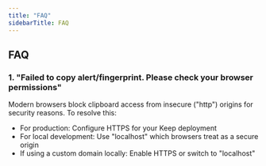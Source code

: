 ```yaml
---
title: "FAQ"
sidebarTitle: FAQ
---
```


## FAQ

### 1. "Failed to copy alert/fingerprint. Please check your browser permissions"

Modern browsers block clipboard access from insecure ("http") origins for security reasons. To resolve this:

- For production: Configure HTTPS for your Keep deployment
- For local development: Use "localhost" which browsers treat as a secure origin
- If using a custom domain locally: Enable HTTPS or switch to "localhost"
